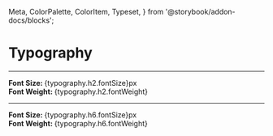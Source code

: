   Meta,
  ColorPalette,
  ColorItem,
  Typeset,
} from '@storybook/addon-docs/blocks';

<Meta title="Mui/Typography" />

# Typography

<hr />
<div>
  <b>Font Size: </b>
  {typography.h2.fontSize}px
</div>
<div>
  <b>Font Weight: </b>
  {typography.h2.fontWeight}
</div>

<Typeset
  title="Main"
  fontSizes={[typography.h2.fontSize]}
  fontWeight={typography.h2.fontWeight}
  sampleText="Heading 2"
/>
<hr />
<div>
  <b>Font Size: </b>
  {typography.h6.fontSize}px
</div>
<div>
  <b>Font Weight: </b>
  {typography.h6.fontWeight}
</div>
<Typeset
  fontSizes={[typography.h6.fontSize]}
  fontWeight={typography.h6.fontWeight}
  sampleText="Heading 6"
/>
